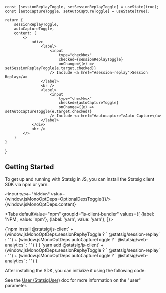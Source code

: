 
    const [sessionReplayToggle, setSessionReplayToggle] = useState(true);
    const [autoCaptureToggle, setAutoCaptureToggle] = useState(true);

    return {
        sessionReplayToggle,
        autoCaptureToggle,
        content: (
            <>
                <div>
                    <label>
                        <input
                            type="checkbox"
                            checked={sessionReplayToggle}
                            onChange={(e) => setSessionReplayToggle(e.target.checked)}
                        /> Include <a href="#session-replay">Session Replay</a>
                    </label>
                    <br />
                    <label>
                        <input
                            type="checkbox"
                            checked={autoCaptureToggle}
                            onChange={(e) => setAutoCaptureToggle(e.target.checked)}
                        /> Include <a href="#autocapture">Auto Capture</a>
                    </label>
                </div>
                <br />
            </>
        )
    }
}

## Getting Started

To get up and running with Statsig in JS, you can install the Statsig client SDK via npm or yarn.

<input type="hidden" value={window.jsMonoOptDeps=OptionalDepsToggle()}/>
{window.jsMonoOptDeps.content}

<Tabs
  defaultValue="npm"
  groupId="js-client-bundler"
  values={[
    {label: 'NPM', value: 'npm'},
    {label: 'yarn', value: 'yarn'},
  ]}>

  <TabItem value="npm">


<CodeBlock language="shell" >
{`npm install @statsig/js-client` 
+ (window.jsMonoOptDeps.sessionReplayToggle ? ` @statsig/session-replay` : "") 
+ (window.jsMonoOptDeps.autoCaptureToggle ? ` @statsig/web-analytics` : "")
}
</CodeBlock>

  </TabItem>
  <TabItem value="yarn">

<CodeBlock language="shell" >
{
`yarn add @statsig/js-client` 
+ (window.jsMonoOptDeps.sessionReplayToggle ? ` @statsig/session-replay` : "") 
+ (window.jsMonoOptDeps.autoCaptureToggle ? ` @statsig/web-analytics` : "")
}
</CodeBlock>

  </TabItem>
</Tabs>

After installing the SDK, you can initialize it using the following code:

<JSSnippets sessionReplayToggle={window.jsMonoOptDeps.sessionReplayToggle} autoCaptureToggle={window.jsMonoOptDeps.autoCaptureToggle} />

See the [User (StatsigUser)](/concepts/user) doc for more information on the "user" parameter.